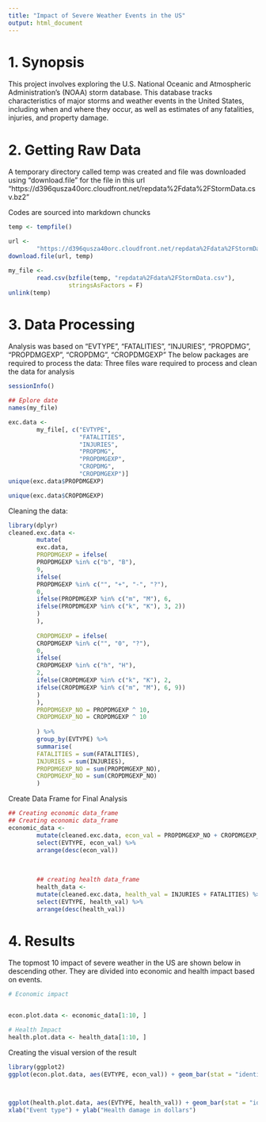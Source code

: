 ```yaml
---
title: "Impact of Severe Weather Events in the US"
output: html_document
---
```

# 1. Synopsis

This project involves exploring the U.S. National Oceanic and Atmospheric Administration's (NOAA) storm database. This database tracks characteristics of major storms and weather events in the United States, including when and where they occur, as well as estimates of any fatalities, injuries, and property damage.

# 2. Getting Raw Data
A temporary directory called temp was created and file was downloaded using "download.file"
for the file in this url "https://d396qusza40orc.cloudfront.net/repdata%2Fdata%2FStormData.csv.bz2"

Codes are sourced into markdown chuncks 
```r

temp <- tempfile()

url <-
        "https://d396qusza40orc.cloudfront.net/repdata%2Fdata%2FStormData.csv.bz2"
download.file(url, temp)

my_file <-
        read.csv(bzfile(temp, "repdata%2Fdata%2FStormData.csv"),
                 stringsAsFactors = F)
unlink(temp)

```
# 3. Data Processing
Analysis was based on "EVTYPE",
                    "FATALITIES",
                    "INJURIES",
                    "PROPDMG",
                    "PROPDMGEXP",
                    "CROPDMG",
                    "CROPDMGEXP"
The below packages are required to process the data:
Three files ware required to process and clean the data for analysis
```r
sessionInfo()

```

```r

## Eplore date
names(my_file)

exc.data <-
        my_file[, c("EVTYPE",
                    "FATALITIES",
                    "INJURIES",
                    "PROPDMG",
                    "PROPDMGEXP",
                    "CROPDMG",
                    "CROPDMGEXP")]
unique(exc.data$PROPDMGEXP)

unique(exc.data$CROPDMGEXP)

```
Cleaning the data:

```r
library(dplyr)
cleaned.exc.data <-
        mutate(
        exc.data,
        PROPDMGEXP = ifelse(
        PROPDMGEXP %in% c("b", "B"),
        9,
        ifelse(
        PROPDMGEXP %in% c("", "+", "-", "?"),
        0,
        ifelse(PROPDMGEXP %in% c("m", "M"), 6,
        ifelse(PROPDMGEXP %in% c("k", "K"), 3, 2))
        )
        ),
        
        CROPDMGEXP = ifelse(
        CROPDMGEXP %in% c("", "0", "?"),
        0,
        ifelse(
        CROPDMGEXP %in% c("h", "H"),
        2,
        ifelse(CROPDMGEXP %in% c("k", "K"), 2,
        ifelse(CROPDMGEXP %in% c("m", "M"), 6, 9))
        )
        ),
        PROPDMGEXP_NO = PROPDMGEXP ^ 10,
        CROPDMGEXP_NO = CROPDMGEXP ^ 10
        
        ) %>%
        group_by(EVTYPE) %>%
        summarise(
        FATALITIES = sum(FATALITIES),
        INJURIES = sum(INJURIES),
        PROPDMGEXP_NO = sum(PROPDMGEXP_NO),
        CROPDMGEXP_NO = sum(CROPDMGEXP_NO)
        )
```
Create Data Frame for Final Analysis
```r
## Creating economic data_frame
## Creating economic data_frame
economic_data <-
        mutate(cleaned.exc.data, econ_val = PROPDMGEXP_NO + CROPDMGEXP_NO) %>%
        select(EVTYPE, econ_val) %>%
        arrange(desc(econ_val))
        
        
        
        ## creating health data_frame
        health_data <-
        mutate(cleaned.exc.data, health_val = INJURIES + FATALITIES) %>%
        select(EVTYPE, health_val) %>%
        arrange(desc(health_val))

```

# 4. Results
The topmost 10 impact of severe weather in the US are shown below in descending other. They are divided into
economic and health impact based on events.
```r
# Economic impact


econ.plot.data <- economic_data[1:10, ]

# Health Impact
health.plot.data <- health_data[1:10, ]

```

Creating the visual version of the result

```r
library(ggplot2)
ggplot(econ.plot.data, aes(EVTYPE, econ_val)) + geom_bar(stat = "identity") + coord_flip() + xlab("Event type") + ylab("Crop damage in dollars")



ggplot(health.plot.data, aes(EVTYPE, health_val)) + geom_bar(stat = "identity") + coord_flip() +
xlab("Event type") + ylab("Health damage in dollars")

```

